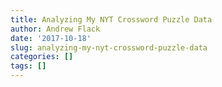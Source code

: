 ```yaml
---
title: Analyzing My NYT Crossword Puzzle Data
author: Andrew Flack
date: '2017-10-18'
slug: analyzing-my-nyt-crossword-puzzle-data
categories: []
tags: []
---
```


